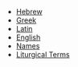 <Initial text="Glossary"/>

* [Hebrew](/glossary/hebrew)
* [Greek](/glossary/greek)
* [Latin](/glossary/latin)
* [English](/glossary/english)
* [Names](/glossary/names)
* [Liturgical Terms](/glossary/liturgical-terms)

